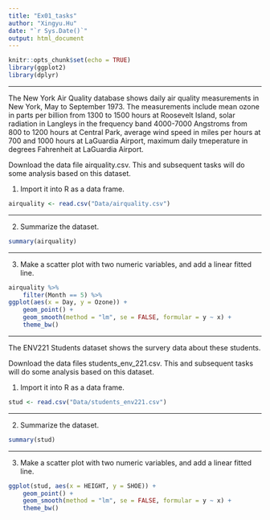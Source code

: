```yaml
---
title: "Ex01_tasks"
author: "Xingyu.Hu"
date: "`r Sys.Date()`"
output: html_document
---
```


```r
knitr::opts_chunk$set(echo = TRUE)
library(ggplot2)
library(dplyr)
```

---

The New York Air Quality database shows daily air quality measurements in New York, May to September 1973. The measurements include mean ozone in parts per billion from 1300 to 1500 hours at Roosevelt Island, solar radiation in Langleys in the frequency band 4000-7000 Angstroms from 800 to 1200 hours at Central Park, average wind speed in miles per hours at 700 and 1000 hours at LaGuardia Airport, maximum daily tmeperature in degrees Fahrenheit at LaGuardia Airport.

Download the data file airquality.csv. This and subsequent tasks will do some analysis based on this dataset.

1. Import it into R as a data frame.

```r
airquality <- read.csv("Data/airquality.csv")
```

---

2. Summarize the dataset.

```r
summary(airquality)
```

---

3. Make a scatter plot with two numeric variables, and add a linear fitted line.

```r
airquality %>%
    filter(Month == 5) %>%
ggplot(aes(x = Day, y = Ozone)) +
    geom_point() +
    geom_smooth(method = "lm", se = FALSE, formular = y ~ x) +
    theme_bw()
```

---

The ENV221 Students dataset shows the survery data about these students.

Download the data files students_env_221.csv. This and subsequent tasks will do some analysis based on this dataset.

1. Import it into R as a data frame.

```r
stud <- read.csv("Data/students_env221.csv")
```

---

2. Summarize the dataset.

```r
summary(stud)
```

---

3. Make a scatter plot with two numeric variables, and add a linear fitted line.

```r
ggplot(stud, aes(x = HEIGHT, y = SHOE)) +
    geom_point() +
    geom_smooth(method = "lm", se = FALSE, formular = y ~ x) +
    theme_bw()
```

